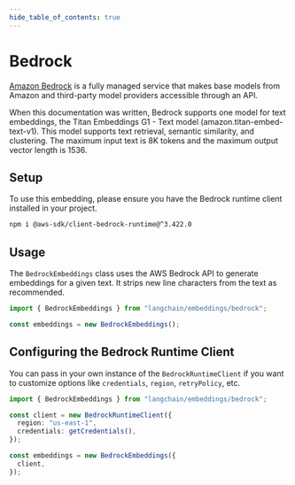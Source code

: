 ```yaml
---
hide_table_of_contents: true
---
```


# Bedrock

[Amazon Bedrock](https://docs.aws.amazon.com/bedrock/latest/userguide/what-is-service.html) is a fully managed service that makes base models from Amazon and third-party model providers accessible through an API.

When this documentation was written, Bedrock supports one model for text embeddings, the Titan Embeddings G1 - Text model (amazon.titan-embed-text-v1). This model supports text retrieval, semantic similarity, and clustering. The maximum input text is 8K tokens and the maximum output vector length is 1536.

## Setup

To use this embedding, please ensure you have the Bedrock runtime client installed in your project.

```bash npm2yarn
npm i @aws-sdk/client-bedrock-runtime@^3.422.0
```

## Usage

The `BedrockEmbeddings` class uses the AWS Bedrock API to generate embeddings for a given text. It strips new line characters from the text as recommended.

```typescript
import { BedrockEmbeddings } from "langchain/embeddings/bedrock";

const embeddings = new BedrockEmbeddings();
```

## Configuring the Bedrock Runtime Client

You can pass in your own instance of the `BedrockRuntimeClient` if you want to customize options like
`credentials`, `region`, `retryPolicy`, etc.

```typescript
import { BedrockEmbeddings } from "langchain/embeddings/bedrock";

const client = new BedrockRuntimeClient({
  region: "us-east-1",
  credentials: getCredentials(),
});

const embeddings = new BedrockEmbeddings({
  client,
});
```
